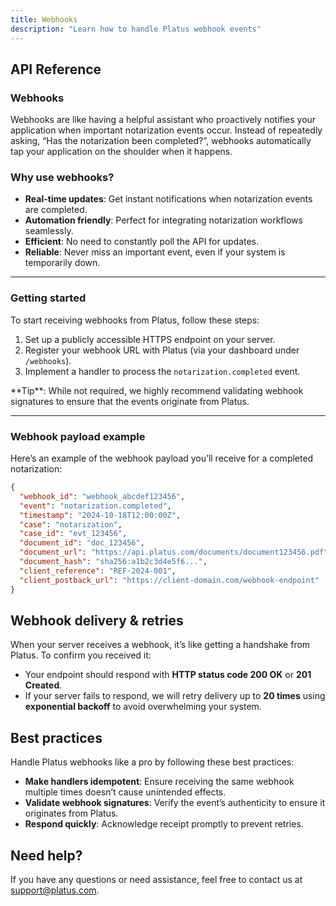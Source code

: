 ```yaml
---
title: Webhooks
description: "Learn how to handle Platus webhook events"
---
```


## API Reference  
### Webhooks  

Webhooks are like having a helpful assistant who proactively notifies your application when important notarization events occur. Instead of repeatedly asking, “Has the notarization been completed?”, webhooks automatically tap your application on the shoulder when it happens.

### Why use webhooks?

- **Real-time updates**: Get instant notifications when notarization events are completed.  
- **Automation friendly**: Perfect for integrating notarization workflows seamlessly.  
- **Efficient**: No need to constantly poll the API for updates.  
- **Reliable**: Never miss an important event, even if your system is temporarily down.  

---

### Getting started  

To start receiving webhooks from Platus, follow these steps:  

1. Set up a publicly accessible HTTPS endpoint on your server.  
2. Register your webhook URL with Platus (via your dashboard under `/webhooks`).  
3. Implement a handler to process the `notarization.completed` event.  


<Tip>
**Tip**: While not required, we highly recommend validating webhook signatures to ensure that the events originate from Platus.
</Tip>

---

### Webhook payload example  

Here’s an example of the webhook payload you’ll receive for a completed notarization:  

```json
{
  "webhook_id": "webhook_abcdef123456",
  "event": "notarization.completed",   
  "timestamp": "2024-10-18T12:00:00Z",
  "case": "notarization", 
  "case_id": "evt_123456",
  "document_id": "doc_123456",
  "document_url": "https://api.platus.com/documents/document123456.pdf",
  "document_hash": "sha256:a1b2c3d4e5f6...",
  "client_reference": "REF-2024-001",
  "client_postback_url": "https://client-domain.com/webhook-endpoint"
}
```

## Webhook delivery & retries  

When your server receives a webhook, it’s like getting a handshake from Platus. To confirm you received it:  

- Your endpoint should respond with **HTTP status code 200 OK** or **201 Created**.  
- If your server fails to respond, we will retry delivery up to **20 times** using **exponential backoff** to avoid overwhelming your system.  

## Best practices  

Handle Platus webhooks like a pro by following these best practices:  

- **Make handlers idempotent**: Ensure receiving the same webhook multiple times doesn’t cause unintended effects.  
- **Validate webhook signatures**: Verify the event’s authenticity to ensure it originates from Platus.  
- **Respond quickly**: Acknowledge receipt promptly to prevent retries.  

## Need help?  

If you have any questions or need assistance, feel free to contact us at [support@platus.com](mailto:support@platus.com).  

